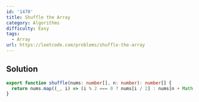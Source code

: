 ```yaml
---
id: '1470'
title: Shuffle the Array
category: Algorithms
difficulty: Easy
tags:
  - Array
url: https://leetcode.com/problems/shuffle-the-array
---
```


## Solution

```typescript filename="solution.ts" copy
export function shuffle(nums: number[], n: number): number[] {
  return nums.map((_, i) => (i % 2 === 0 ? nums[i / 2] : nums[n + Math.floor(i / 2)]));
}
```
